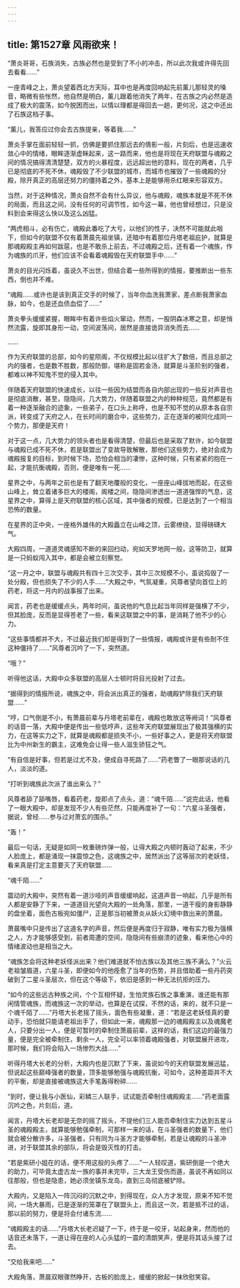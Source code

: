 ```yaml
---
---
---
```

title: 第1527章 风雨欲来！
---



“萧炎哥哥，石族消失，古族必然也是受到了不小的冲击，所以此次我或许得先回去看看……”

一座青峰之上，萧炎望着西北方天际，耳中也是再度回响起先前薰儿那轻灵的嗓音，略微有些怅然，他自然是明白，薰儿跟着他消失了两年，在古族之内必然是造成了极大的震荡，如今脱困而出，以情以理都是得回去一趟，更何况，这之中还出了石族这档子事。

“薰儿，我答应过你会去古族提亲，等着我……”

萧炎手掌在面前轻轻一抓，仿佛是要抓住那远去的倩影一般，片刻后，也是迅速收敛心中的情绪，眼眸逐渐虚眯起来，这一路而来，他也是将现在天府联盟与魂殿之间的情况搞得清清楚楚，双方的火暴程度，远远超出他的意料，现在的两者，几乎已是彻底的不死不休，魂殿毁了不少联盟的城市，而城市也摧毁了一些魂殿的分殿，除开真正的高层还努力的僵持着之外，基本上是能够用杀红眼来形容双方。

当然，对于这种情况，萧炎自然不会有什么异议，他与魂殿，魂族本就是不死不休的局面，而且这之间，没有任何的可调节性，如今这一幕，他也曾经想过，只是没料到会来得这么快以及这么凶猛。

“两虎相斗，必有伤亡，魂殿此番吃了大亏，以他们的性子，决然不可能就此咽下，但如今的联盟不仅有着萧晨先祖坐镇，还暗中有着那位丹塔老祖庇护，就算是那魂殿殿主再如何跋扈，也是不敢杀上前去，不过魂殿之后，还有着一个魂族，作为魂族的爪牙，他们应该不会看着魂殿毁在天府联盟手中……”

萧炎的目光闪烁着，虽说久不出世，但结合着一些所得到的情报，要推断出一些东西，倒也并不难。

“魂殿……或许也是该到真正交手的时候了，当年你血洗我萧家，差点断我萧家血脉，如今，也是还血债血偿了……”

萧炎拳头缓缓紧握，眼眸中有着许些焰火窜动，然而，一股阴森冰寒之意，却是悄然流露，旋即其身形一动，空间波荡间，居然是直接诡异消失而去……

……

作为天府联盟的总部，如今的星陨阁，不仅规模比起以往扩大了数倍，而且总部之内的强者，也是数不胜数，那般防御，堪称是固若金汤，就算是斗圣阶别的强者，都难以神不知鬼不觉的侵入其中。

伴随着天府联盟的快速成长，以往一些因为结盟而各自内部出现的一些反对声音也是彻底消散，甚至，隐隐间，几大势力，伴随着联盟之内的种种规范，竟然都是有着一种逐渐融合的迹象，一些弟子，在口头上称呼，也是不知不觉的从原本各自宗派，转变成了天府之人，在长时间的磨合中，这些势力，正在逐渐的被同化成同一个势力，那便是天府！

对于这一点，几大势力的领头者也是看得清楚，但最后也是采取了默许，如今联盟与魂殿已成不死不休，若是联盟出了变故导致解散，那他们这些势力，绝对会成为魂殿报复的目标，到时候下场，恐怕会相当的凄惨，这种时候，只有紧紧的抱在一起，才能抗衡魂殿，否则，便是唯有一死……

星界之中，与两年之前也是有了翻天地覆般的变化，一座座山峰拔地而起，在这些山峰上，耸立着诸多巨大的楼阁，阁楼之间，隐隐间渗透出一道道强悍的气息，这星界之中，算得上是天府联盟的核心区域，其中强者的规模，已是达到了一个相当恐怖的数量。

在星界的正中央，一座格外雄伟的大殿矗立在山峰之顶，云雾缭绕，显得磅礴大气。

大殿四周，一道道灵魂感知不断的来回扫动，宛如天罗地网一般，这等防卫，就算是一只蚂蚁闯入其中，都是会被立刻察觉。

“这一月之中，联盟与魂殿共有四十三次交手，其中三次规模不小，虽说捣毁了一处分殿，但也损失了不少的人手……”大殿之中，气氛凝重，风尊者望向首位上的药老，将这一月内的战事报了出来。

闻言，药老也是缓缓点头，两年时间，虽说他的气息比起当年同样是强横了不少，但其脸庞，反而是显得苍老了一些，看来这联盟之中的事，是消耗了他不少的心力。

“这些事情都并不大，不过最近我们却是得到了一些情报，魂殿或许是有些耐不住这种僵持了……”风尊者沉吟了一下，突然道。

“哦？”

听得他这话，大殿中众多联盟的高层人士顿时将目光投射了过去。

“据得到的情报所说，魂族之中，将会派出真正的强者，助魂殿铲除我们天府联盟……”

“哼，口气倒是不小，有萧晨前辈与丹塔老前辈在，魂殿也敢放这等阙词！”风尊者的话音一落，大殿中便是传出一些低哼声，这些年天府联盟展现出了极其强横的实力，在这等实力之下，就算是魂殿都是损失不小，一些好事之人，更是将天府联盟比为中州新生的霸主，这难免会让得一些人滋生骄狂之气。

“有自信是好事，但若是过尤不及，便成自寻死路了……”药老瞥了一眼那说话的几人，淡淡的道。

“打听到魂族此次派了谁出来么？”

风尊者舔了舔嘴唇，看着药老，旋即点了点头，道：“魂千陌……”说完此话，他看了一眼大殿中，却是发现不少人有些茫然，只能再度补了一句：“六星斗圣强者，据说，曾经……参与过对萧玄的围杀。”

“轰！”

最后一句话，无疑是如同一枚重磅炸弹一般，让得大殿之内顿时轰动了起来，不少人脸庞上，都是涌现一抹震惊之色，这魂族之中，居然派出了这等层次的老妖怪，看来真是打定主意要灭了天府联盟……

“魂千陌……”

震动的大殿中，突然有着一道沙哑的声音缓缓响起，这道声音一响起，几乎是所有人都是安静了下来，一道道目光望向大殿的一处角落，那里，一道干瘦的身影静静的盘坐着，面色古板宛如僵尸，正是那当初被萧炎从妖火幻境中救出来的萧晨。

萧晨嘴中只是传出了这道名字的声音，然后便是再度归于寂静，唯有实力极为强横之人，方才能够感受到，前者周遭的空间，隐隐间有些崩溃的迹象，看来他心中的情绪波动也是相当之大。

“魂族怎会将这种老妖怪派出来？他们难道就不怕古族以及其他三族不满么？”火云老祖皱眉道，六星斗圣，即便如今的他痊愈了当年的伤势，并且借助着一些丹药突破到了二星斗圣层次，但在这个等级下，依旧是感到一种无法抗拒的压力。

“如今的这些远古种族之间，个个互相怀疑，生怕灵族石族之事重演，谁还能有那闲情管魂族，而魂族这一次的举动，也算是在试探，不然的话，来的，就不只是一个魂千陌了……”丹塔大长老摇了摇头，面色有些凝重，道：“若是这老妖怪真的要动手，恐怕就只能请老祖出手了，但如此一来，魂殿那一边的魂殿殿主以及魂魔老人，只要分出一人，便是可暂时的牵制住萧晨前辈，这样的话，我们这边的最强力量，便是完全被牵制住，剩余一人，完全可以率领着魂殿强者，对联盟展开进攻，那时候，我们将会陷入一场惨烈大战……”

听得丹塔大长老的分析，大殿内也是沉默了下来，虽说如今的天府联盟发展迅猛，但说起这些巅峰强者的数量，顶多能够勉强与魂殿抗衡，可如今，这种差距并不大的平衡，却是直接被魂族这大手笔轰得粉碎……

“到时，便让我与小医仙，彩鳞三人联手，试试能否牵制住魂殿殿主……”药老面露沉吟之色，片刻后，道。

闻言，丹塔大长老却是无奈的摇了摇头，不提他们三人能否牵制住实力达到五星斗圣的魂殿殿主，就算能够勉强牵制，可那样一来的话，在斗圣强者的数量下，他们就会被分散许多，斗圣强者，只有同为斗圣方才能够牵制，若是让魂殿的斗圣冲进，对于联盟其余的部队，将会是毁灭性的打击。

“若是紫研小姐在的话，便不用这般的头疼了……”一人轻叹道，紫研倒是一个绝大的助力，可毕竟太虚古龙一族的事并未完毕，三大龙王受伤而遁，虽说不再如同以往那般，但也是隐患，她必须坐镇东龙岛，直到三岛彻底被铲除。

大殿内，又是陷入一阵沉闷的沉默之中，到得现在，众人方才发现，原来不知不觉间，一场大暴雨，已是逐渐的笼罩在了联盟头上，而且这一次，若是抵不过的话，那以前的努力，便是将会付诸东流……

“魂殿殿主的话……”丹塔大长老迟疑了一下，终于是一咬牙，站起身来，然而他的话音还未落下，一道让得在座的人心头猛的一震的清朗笑声，便是将其话头接了过去。

“交给我来吧……”

大殿角落，萧晨双眼骤然睁开，古板的脸庞上，缓缓的掀起一抹欣慰笑容。
